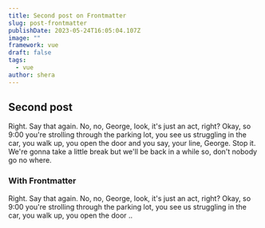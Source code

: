 ```yaml
---
title: Second post on Frontmatter
slug: post-frontmatter
publishDate: 2023-05-24T16:05:04.107Z
image: ""
framework: vue
draft: false
tags:
  - vue
author: shera
---
```


## Second post

Right. Say that again. No, no, George, look, it's just an act, right? Okay, so 9:00 you're strolling through the parking lot, you see us struggling in the car, you walk up, you open the door and you say, your line, George. Stop it. We're gonna take a little break but we'll be back in a while so, don't nobody go no where.

### With Frontmatter

Right. Say that again. No, no, George, look, it's just an act, right? Okay, so 9:00 you're strolling through the parking lot, you see us struggling in the car, you walk up, you open the door ..

